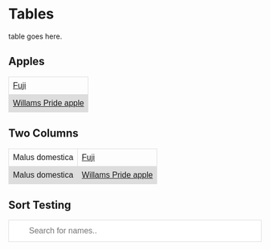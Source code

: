 # Tables

table goes here.

<style>
table {
    font-family: arial, sans-serif;
    border-collapse: collapse;
    width: 100%;
}

td, th {
    border: 1px solid #dddddd;
    text-align: left;
    padding: 8px;
}

tr:nth-child(even) {
    background-color: #dddddd;
}
</style>

<h2>Apples</h2>
<table>
<tr>
<td>
<a href="fuji-apple.html">Fuji</a>
</td>
</tr>
<tr>
<td>
<a href="williams-pride-apple.html">Willams Pride apple</a>
</td>
</tr>
</table>

<h2>Two Columns</h2>
<table>
<tr>
<td>
Malus domestica
</td>
<td>
<a href="fuji-apple.html">Fuji</a>
</td>
</tr>
<tr>
<td>
Malus domestica
</td>
<td>
<a href="williams-pride-apple.html">Willams Pride apple</a>
</td>
</tr>
</table>

<h2>Sort Testing</h2>
<input type="text" id="myInput" onkeyup="myFunction()" placeholder="Search for names..">
<style>
#myInput {
    background-image: url('images/searchicon.png'); /* Add a search icon to input */
    background-position: 0px 0px; /* Position the search icon */
    background-repeat: no-repeat; /* Do not repeat the icon image */
    width: 100%; /* Full-width */
    font-size: 16px; /* Increase font-size */
    padding: 12px 20px 12px 40px; /* Add some padding */
    border: 1px solid #ddd; /* Add a grey border */
    margin-bottom: 12px; /* Add some space below the input */
}
</style>
